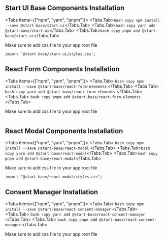 
## Start UI Base Components Installation

<Tabs items={["npm", "yarn", "pnpm"]}>
  <Tabs.Tab>``` bash copy npm install --save @start-base/start-ui ```</Tabs.Tab>
  <Tabs.Tab>``` bash copy yarn add @start-base/start-ui ```</Tabs.Tab>
  <Tabs.Tab>``` bash copy pnpm add @start-base/start-ui ```</Tabs.Tab>
</Tabs>

Make sure to add css file to your app root file

```tsx copy
import `@start-base/start-ui/styles.css';
```

## React Form Components Installation

<Tabs items={["npm", "yarn", "pnpm"]}>
  <Tabs.Tab>
    ``` bash copy npm install --save @start-base/react-form-elements ```
  </Tabs.Tab>
  <Tabs.Tab>
    ``` bash copy yarn add @start-base/react-form-elements ```
  </Tabs.Tab>
  <Tabs.Tab>
    ``` bash copy pnpm add @start-base/react-form-elements ```
  </Tabs.Tab>
</Tabs>

Make sure to add css file to your app root file

```tsx copy
```

## React Modal Components Installation

<Tabs items={["npm", "yarn", "pnpm"]}>
  <Tabs.Tab>
    ``` bash copy npm install --save @start-base/react-modal ```
  </Tabs.Tab>
  <Tabs.Tab>``` bash copy yarn add @start-base/react-modal ```</Tabs.Tab>
  <Tabs.Tab>``` bash copy pnpm add @start-base/react-modal ```</Tabs.Tab>
</Tabs>

Make sure to add css file to your app root file

```tsx copy
import "@start-base/react-modal/styles.css";
```

## Consent Manager Installation

<Tabs items={["npm", "yarn", "pnpm"]}>
  <Tabs.Tab>
    ``` bash copy npm install --save @start-base/react-consent-manager ```
  </Tabs.Tab>
  <Tabs.Tab>
    ``` bash copy yarn add @start-base/react-consent-manager ```
  </Tabs.Tab>
  <Tabs.Tab>
    ``` bash copy pnpm add @start-base/react-consent-manager ```
  </Tabs.Tab>
</Tabs>

Make sure to add css file to your app root file

```tsx copy
```
